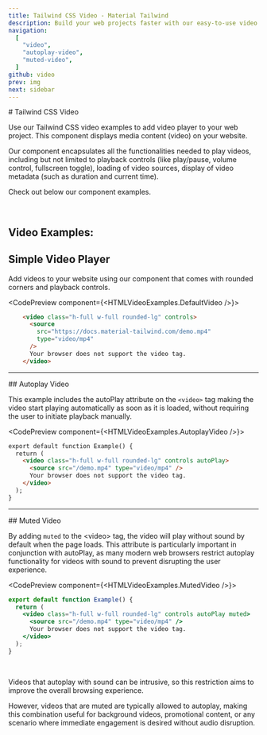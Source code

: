 ```yaml
---
title: Tailwind CSS Video - Material Tailwind
description: Build your web projects faster with our easy-to-use video player examples for Tailwind CSS and HTML using Material Design guidelines.
navigation:
  [
    "video",
    "autoplay-video",
    "muted-video",
  ]
github: video
prev: img
next: sidebar
---
```


<DocsTitle href="video">
# Tailwind CSS Video 
</DocsTitle>

Use our Tailwind CSS video examples to add video player to your web project. This component displays media content (video) on your website.

Our component encapsulates all the functionalities needed to play videos, including but not limited to playback controls (like play/pause, volume control, fullscreen toggle), loading of video sources, display of video metadata (such as duration and current time).

Check out below our component examples.

<br />

## Video Examples:

## Simple Video Player

Add videos to your website using our component that comes with rounded corners and playback controls.

<CodePreview component={<HTMLVideoExamples.DefaultVideo />}>
```html
    <video class="h-full w-full rounded-lg" controls>
      <source
        src="https://docs.material-tailwind.com/demo.mp4"
        type="video/mp4"
      />
      Your browser does not support the video tag.
    </video>
```
</CodePreview>

---

<DocsTitle href="autoplay-video">
## Autoplay Video
</DocsTitle>

This example includes the autoPlay attribute on the <Code>\<video></Code> tag making the video start playing automatically as soon as it is loaded, without requiring the user to initiate playback manually. 

<CodePreview component={<HTMLVideoExamples.AutoplayVideo />}>
```html
export default function Example() {
  return (
    <video class="h-full w-full rounded-lg" controls autoPlay>
      <source src="/demo.mp4" type="video/mp4" />
      Your browser does not support the video tag.
    </video>
  );
}
```
</CodePreview>

---

<DocsTitle href="muted-video">
## Muted Video
</DocsTitle>

By adding <Code>muted</Code> to the \<video> tag, the video will play without sound by default when the page loads. This attribute is particularly important in conjunction with autoPlay, as many modern web browsers restrict autoplay functionality for videos with sound to prevent disrupting the user experience. 

<CodePreview component={<HTMLVideoExamples.MutedVideo />}>
```jsx
export default function Example() {
  return (
    <video class="h-full w-full rounded-lg" controls autoPlay muted>
      <source src="/demo.mp4" type="video/mp4" />
      Your browser does not support the video tag.
    </video>
  );
}
```
</CodePreview>

<br />

Videos that autoplay with sound can be intrusive, so this restriction aims to improve the overall browsing experience. 

However, videos that are muted are typically allowed to autoplay, making this combination useful for background videos, promotional content, or any scenario where immediate engagement is desired without audio disruption.
